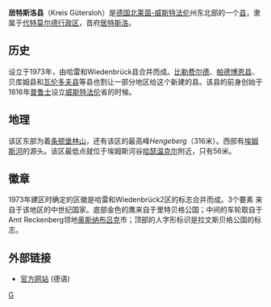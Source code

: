 {{noteTA|G1=德国地名|G2=Landkreis|G3=单位}}
{{德国县级行政单位
| 县徽图 = Image:DEU Kreis Gütersloh COA.svg
| 在德国内的位置图 = Image:Lage des Kreises Gütersloh in Deutschland.PNG
| 所属联邦州 = 北莱茵-威斯特法伦州
| 所属行政区 = 代特莫尔德行政区
| 首府 = 居特斯洛
| 面积 = 967.19
| 人口 = 354,057
| 统计时间 = 2006年6月30日
| 人口密度 = 366
| 汽车牌号 = GT
| 下设城镇 = 9个县、4个镇
| 政府地址 = Herzebrocker Straße 140<br />33334 Gütersloh
| 政府网站 = www.kreis-guetersloh.de
| 在州内的位置图 = Image:North_rhine_w_gt.png
|}}

'''居特斯洛县'''（Kreis Gütersloh）是[[德国|德国]][[北莱茵-威斯特法伦|北莱茵-威斯特法伦]]州东北部的一个[[县_(德国)|县]]，隶属于[[代特莫尔德行政区|代特莫尔德行政区]]，首府[[居特斯洛|居特斯洛]]。

== 历史 ==
设立于1973年，由哈雷和Wiedenbrück县合并而成。[[比勒费尔德|比勒费尔德]]、[[帕德博恩县|帕德博恩县]]、贝库姆县和[[瓦伦多夫县|瓦伦多夫县]]等县也割让一部分地区给这个新建的县。该县的前身创始于1816年[[普鲁士|普鲁士]]设立[[威斯特法伦|威斯特法伦]]省的时候。

== 地理 ==
该区东部为着[[条顿堡林山|条顿堡林山]]，还有该区的最高峰''Hengeberg''（316米）。西部有[[埃姆斯河|埃姆斯河]]的源头。该区最低点就位于埃姆斯河谷[[哈瑟温克尔|哈瑟温克尔]]附近，只有56米。

== 徽章 ==
1973年建区时确定的区徽是哈雷和Wiedenbrück2区的标志合并而成。3个要素 来自于该地区的中世纪国家。底部金色的鹰来自于里特贝格公国；中间的车轮取自于Amt Reckenberg领地[[奥斯纳布吕克|奥斯纳布吕克]]市；顶部的人字形标识是拉文斯贝格公国的标志。

==外部链接==
*[http://www.kreis-guetersloh.de 官方网站] {{Wayback|url=http://www.kreis-guetersloh.de/ |date=20201005100250 }} (德语)

{{北莱茵-威斯特法伦州行政区划}}

{{Authority control}}
[[Category:北莱茵-威斯特法伦州|G]]